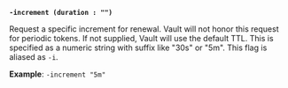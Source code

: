 <a id="token-flag-increment" />

**`-increment (duration : "")`**

Request a specific increment for renewal. Vault will not honor this request for 
periodic tokens. If not supplied, Vault will use the default TTL. This is 
specified as a numeric string with suffix like "30s" or "5m". This flag is 
aliased as `-i`.

**Example**: `-increment "5m"`
